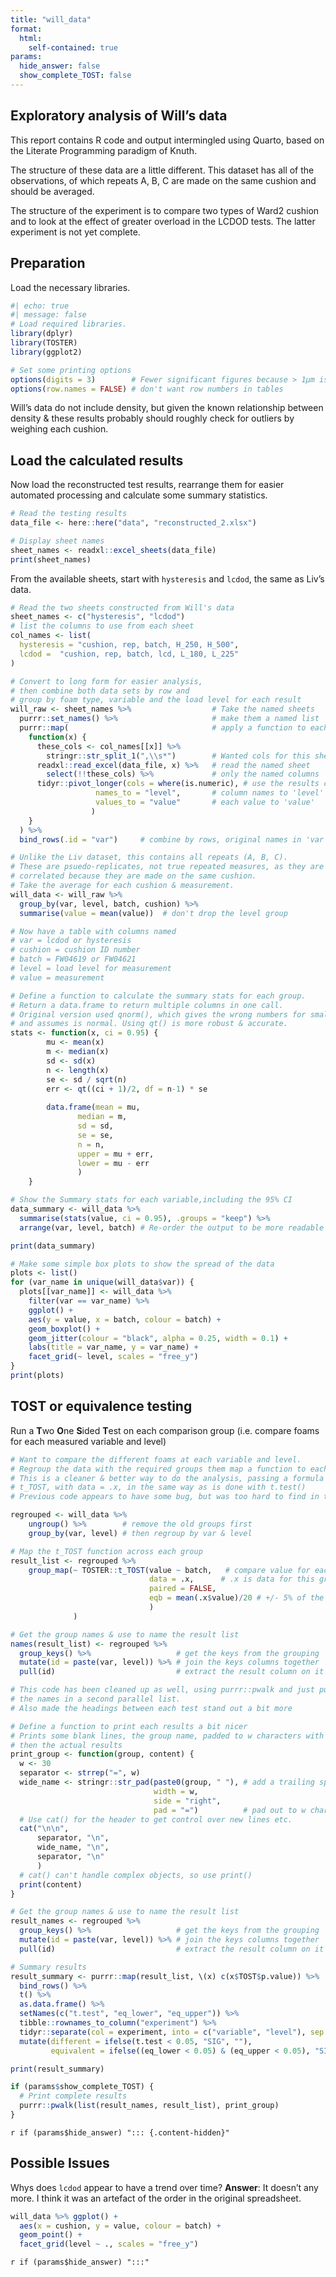 ```yaml
---
title: "will_data"
format: 
  html:
    self-contained: true
params:
  hide_answer: false
  show_complete_TOST: false
---
```


## Exploratory analysis of Will's data

This report contains R code and output intermingled using Quarto, 
based on the Literate Programming paradigm of Knuth.

The structure of these data are a little different.
This dataset has all of the observations, of which repeats A, B, C are made on
the same cushion and should be averaged.

The structure of the experiment is to compare two types of Ward2 cushion and to 
look at the effect of greater overload in the LCDOD tests.
The latter experiment is not yet complete.

## Preparation

Load the necessary libraries.

```r
#| echo: true
#| message: false
# Load required libraries.
library(dplyr)
library(TOSTER)
library(ggplot2)

# Set some printing options
options(digits = 3)        # Fewer significant figures because > 1µm is silly
options(row.names = FALSE) # don't want row numbers in tables
```

Will's data do not include density, but given the known relationship between
density & these results probably should roughly check for outliers by weighing
each cushion.

## Load the calculated results

Now load the reconstructed test results, 
rearrange them for easier automated processing and
calculate some summary statistics.

```r
# Read the testing results
data_file <- here::here("data", "reconstructed_2.xlsx")

# Display sheet names
sheet_names <- readxl::excel_sheets(data_file)
print(sheet_names)
```

From the available sheets, start with `hysteresis` and `lcdod`, 
the same as Liv's data.

```r
# Read the two sheets constructed from Will's data
sheet_names <- c("hysteresis", "lcdod")
# list the columns to use from each sheet
col_names <- list(
  hysteresis = "cushion, rep, batch, H_250, H_500",
  lcdod =  "cushion, rep, batch, lcd, L_180, L_225"
)

# Convert to long form for easier analysis,
# then combine both data sets by row and
# group by foam type, variable and the load level for each result
will_raw <- sheet_names %>%                  # Take the named sheets
  purrr::set_names() %>%                     # make them a named list
  purrr::map(                                # apply a function to each element
    function(x) {
      these_cols <- col_names[[x]] %>% 
        stringr::str_split_1(",\\s*")        # Wanted cols for this sheet
      readxl::read_excel(data_file, x) %>%   # read the named sheet
        select(!!these_cols) %>%             # only the named columns
      tidyr::pivot_longer(cols = where(is.numeric), # use the results columns
                   names_to = "level",       # column names to 'level'
                   values_to = "value"       # each value to 'value'
                  )
    }
  ) %>%
  bind_rows(.id = "var")     # combine by rows, original names in 'var'

# Unlike the Liv dataset, this contains all repeats (A, B, C). 
# These are psuedo-replicates, not true repeated measures, as they are highly
# correlated because they are made on the same cushion.
# Take the average for each cushion & measurement.
will_data <- will_raw %>% 
  group_by(var, level, batch, cushion) %>% 
  summarise(value = mean(value))  # don't drop the level group

# Now have a table with columns named
# var = lcdod or hysteresis
# cushion = cushion ID number
# batch = FW04619 or FW04621
# level = load level for measurement
# value = measurement

# Define a function to calculate the summary stats for each group.
# Return a data.frame to return multiple columns in one call.
# Original version used qnorm(), which gives the wrong numbers for small N
# and assumes is normal. Using qt() is more robust & accurate.
stats <- function(x, ci = 0.95) {
        mu <- mean(x)
        m <- median(x)
        sd <- sd(x)
        n <- length(x)
        se <- sd / sqrt(n)
        err <- qt((ci + 1)/2, df = n-1) * se
        
        data.frame(mean = mu, 
               median = m, 
               sd = sd, 
               se = se,
               n = n,
               upper = mu + err, 
               lower = mu - err
               )
    }

# Show the Summary stats for each variable,including the 95% CI
data_summary <- will_data %>%
  summarise(stats(value, ci = 0.95), .groups = "keep") %>%
  arrange(var, level, batch) # Re-order the output to be more readable

print(data_summary)
```

```r
# Make some simple box plots to show the spread of the data
plots <- list()
for (var_name in unique(will_data$var)) {
  plots[[var_name]] <- will_data %>%
    filter(var == var_name) %>%
    ggplot() +
    aes(y = value, x = batch, colour = batch) +
    geom_boxplot() +
    geom_jitter(colour = "black", alpha = 0.25, width = 0.1) +
    labs(title = var_name, y = var_name) +
    facet_grid(~ level, scales = "free_y")
}
print(plots)
```

## TOST or equivalence testing

Run a **T**wo **O**ne **S**ided **T**est on each comparison group 
(i.e. compare foams for each measured variable and level)


```r
# Want to compare the different foams at each variable and level.
# Regroup the data with the required groups them map a function to each group
# This is a cleaner & better way to do the analysis, passing a formula to
# t_TOST, with data = .x, in the same way as is done with t.test()
# Previous code appears to have some bug, but was too hard to find in that mess.

regrouped <- will_data %>% 
    ungroup() %>%        # remove the old groups first
    group_by(var, level) # then regroup by var & level

# Map the t_TOST function across each group
result_list <- regrouped %>%
    group_map(~ TOSTER::t_TOST(value ~ batch,   # compare value for each foam 
                               data = .x,      # .x is data for this group
                               paired = FALSE, 
                               eqb = mean(.x$value)/20 # +/- 5% of the mean
                               )
              )

# Get the group names & use to name the result list
names(result_list) <- regrouped %>%
  group_keys() %>%                   # get the keys from the grouping
  mutate(id = paste(var, level)) %>% # join the keys columns together
  pull(id)                           # extract the result column on it's own

```


```r
# This code has been cleaned up as well, using purrr::pwalk and just putting 
# the names in a second parallel list.
# Also made the headings between each test stand out a bit more 

# Define a function to print each results a bit nicer
# Prints some blank lines, the group name, padded to w characters with '='
# then the actual results
print_group <- function(group, content) {
  w <- 30
  separator <- strrep("=", w)
  wide_name <- stringr::str_pad(paste0(group, " "), # add a trailing space
                                width = w,
                                side = "right",
                                pad = "=")          # pad out to w chars wide
  # Use cat() for the header to get control over new lines etc.
  cat("\n\n",         
      separator, "\n",
      wide_name, "\n",
      separator, "\n"
      )
  # cat() can't handle complex objects, so use print()
  print(content)
}

# Get the group names & use to name the result list
result_names <- regrouped %>%
  group_keys() %>%                   # get the keys from the grouping
  mutate(id = paste(var, level)) %>% # join the keys columns together
  pull(id)                           # extract the result column on it's own

# Summary results
result_summary <- purrr::map(result_list, \(x) c(x$TOST$p.value)) %>% 
  bind_rows() %>% 
  t() %>% 
  as.data.frame() %>%  
  setNames(c("t.test", "eq_lower", "eq_upper")) %>% 
  tibble::rownames_to_column("experiment") %>% 
  tidyr::separate(col = experiment, into = c("variable", "level"), sep = " ") %>%
  mutate(different = ifelse(t.test < 0.05, "SIG", ""), 
         equivalent = ifelse((eq_lower < 0.05) & (eq_upper < 0.05), "SIG", ""))

print(result_summary)

if (params$show_complete_TOST) {
  # Print complete results
  purrr::pwalk(list(result_names, result_list), print_group)
}
```


`r if (params$hide_answer) "::: {.content-hidden}"`

## Possible Issues

Whys does `lcdod` appear to have a trend over time?
**Answer**: It doesn't any more. I think it was an artefact of the order in the original spreadsheet.

```r

will_data %>% ggplot() + 
  aes(x = cushion, y = value, colour = batch) + 
  geom_point() + 
  facet_grid(level ~ ., scales = "free_y")

```

`r if (params$hide_answer) ":::"`
